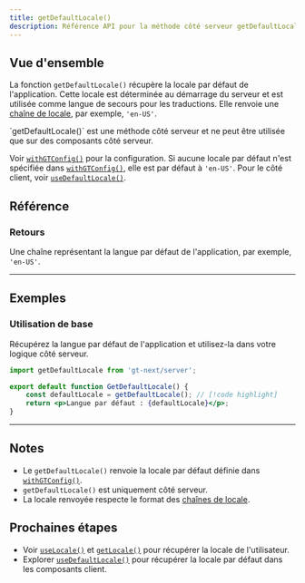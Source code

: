 ```yaml
---
title: getDefaultLocale()
description: Référence API pour la méthode côté serveur getDefaultLocale
---
```


## Vue d'ensemble

La fonction `getDefaultLocale()` récupère la locale par défaut de l'application.
Cette locale est déterminée au démarrage du serveur et est utilisée comme langue de secours pour les traductions.
Elle renvoie une [chaîne de locale](/docs/reference/locale-strings), par exemple, `'en-US'`.

<Callout>
    `getDefaultLocale()` est une méthode côté serveur et ne peut être utilisée que sur des composants côté serveur.
</Callout>

Voir [`withGTConfig()`](/docs/next/api/config/withGTConfig) pour la configuration.
Si aucune locale par défaut n'est spécifiée dans [`withGTConfig()`](/docs/next/api/config/withGTConfig), elle est par défaut à `'en-US'`.
Pour le côté client, voir [`useDefaultLocale()`](/docs/next/api/helpers/useDefaultLocale).

## Référence

### Retours

Une chaîne représentant la langue par défaut de l'application, par exemple, `'en-US'`.


---



## Exemples

### Utilisation de base

Récupérez la langue par défaut de l'application et utilisez-la dans votre logique côté serveur.

```jsx title="GetDefaultLocale.jsx" copy
import getDefaultLocale from 'gt-next/server';

export default function GetDefaultLocale() {
    const defaultLocale = getDefaultLocale(); // [!code highlight]
    return <p>Langue par défaut : {defaultLocale}</p>;
}
```

---


## Notes
 * Le `getDefaultLocale()` renvoie la locale par défaut définie dans [`withGTConfig()`](/docs/next/api/config/withGTConfig).
 * `getDefaultLocale()` est uniquement côté serveur.
 * La locale renvoyée respecte le format des [chaînes de locale](/docs/reference/locale-strings).

## Prochaines étapes
 * Voir [`useLocale()`](/docs/next/api/helpers/useLocale) et [`getLocale()`](/docs/next/api/helpers/getLocale) pour récupérer la locale de l'utilisateur.
 * Explorer [`useDefaultLocale()`](/docs/next/api/helpers/useDefaultLocale) pour récupérer la locale par défaut dans les composants client.